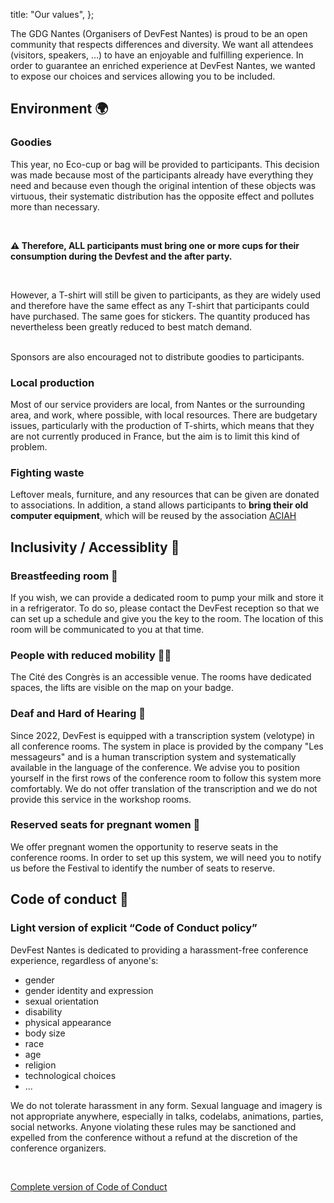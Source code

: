   title: "Our values",
};

<PrimarySection>
The GDG Nantes (Organisers of DevFest Nantes) is proud to be an open community that respects differences and diversity. We want all attendees (visitors, speakers, …) to have an enjoyable and fulfilling experience. In order to guarantee an enriched experience at DevFest Nantes, we wanted to expose our choices and services allowing you to be included.

<br/>

## Environment 🌍

### Goodies

This year, no Eco-cup or bag will be provided to participants. This decision was made because most of the participants already have everything they need and because even though the original intention of these objects was virtuous, their systematic distribution has the opposite effect and pollutes more than necessary.

<br/>

<p><strong>⚠️ Therefore, ALL participants must bring one or more cups for their consumption during the Devfest and the after party.</strong></p>

<br/>

However, a T-shirt will still be given to participants, as they are widely used and therefore have the same effect as any T-shirt that participants could have purchased. The same goes for stickers. The quantity produced has nevertheless been greatly reduced to best match demand.

<br/>
Sponsors are also encouraged not to distribute goodies to participants.

### Local production

Most of our service providers are local, from Nantes or the surrounding area, and work, where possible, with local resources. There are budgetary issues, particularly with the production of T-shirts, which means that they are not currently produced in France, but the aim is to limit this kind of problem.

### Fighting waste

Leftover meals, furniture, and any resources that can be given are donated to associations. In addition, a stand allows participants to <strong>bring their old computer equipment</strong>, which will be reused by the association [ACIAH](https://aciah-formations-informatiques-pour-tous.fr/)

## Inclusivity / Accessiblity 🦾

### Breastfeeding room 🤱

If you wish, we can provide a dedicated room to pump your milk and store it in a refrigerator. To do so, please contact the DevFest reception so that we can set up a schedule and give you the key to the room. The location of this room will be communicated to you at that time.

### People with reduced mobility 🧑‍🦽

The Cité des Congrès is an accessible venue. The rooms have dedicated spaces, the lifts are visible on the map on your badge.

### Deaf and Hard of Hearing 🦻

Since 2022, DevFest is equipped with a transcription system (velotype) in all conference rooms. The system in place is provided by the company "Les messageurs" and is a human transcription system and systematically available in the language of the conference. We advise you to position yourself in the first rows of the conference room to follow this system more comfortably. We do not offer translation of the transcription and we do not provide this service in the workshop rooms. 

### Reserved seats for pregnant women 🤰

We offer pregnant women the opportunity to reserve seats in the conference rooms. In order to set up this system, we will need you to notify us before the Festival to identify the number of seats to reserve.

## Code of conduct 💆

### Light version of explicit “Code of Conduct policy”

DevFest Nantes is dedicated to providing a harassment-free conference experience, regardless of anyone's:

- gender
- gender identity and expression
- sexual orientation
- disability
- physical appearance
- body size
- race
- age
- religion
- technological choices
- ...

We do not tolerate harassment in any form. Sexual language and imagery is not appropriate anywhere, especially in talks, codelabs, animations, parties, social networks. Anyone violating these rules may be sanctioned and expelled from the conference without a refund at the discretion of the conference organizers.

<br/>

[Complete version of Code of Conduct](/code-of-conduct)

</PrimarySection>
